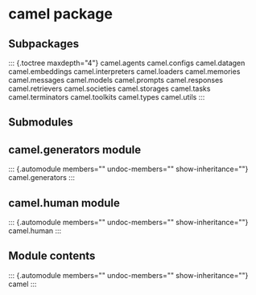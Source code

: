 # camel package

## Subpackages

::: {.toctree maxdepth="4"}
camel.agents camel.configs camel.datagen camel.embeddings
camel.interpreters camel.loaders camel.memories camel.messages
camel.models camel.prompts camel.responses camel.retrievers
camel.societies camel.storages camel.tasks camel.terminators
camel.toolkits camel.types camel.utils
:::

## Submodules

## camel.generators module

::: {.automodule members="" undoc-members="" show-inheritance=""}
camel.generators
:::

## camel.human module

::: {.automodule members="" undoc-members="" show-inheritance=""}
camel.human
:::

## Module contents

::: {.automodule members="" undoc-members="" show-inheritance=""}
camel
:::
